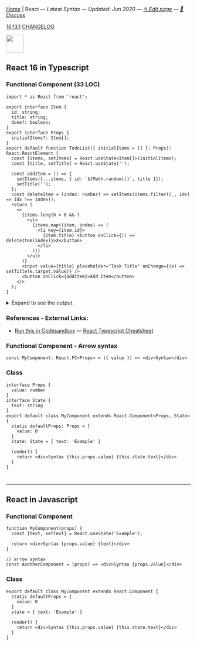 
[Home](/) | React — _Latest Syntax — Updated: Jun 2020 — [✎ Edit page](https://github.com/ngduc/syntax.codes/edit/master/docs/react.mdx) — [💬 Discuss](https://github.com/ngduc/syntax.codes/issues/1)_

<a className="tagButton" href="https://github.com/facebook/react/releases">16.13.1</a> <a className="tagButton" href="https://github.com/facebook/react/blob/master/CHANGELOG.md">CHANGELOG</a>

<img src="https://upload-icon.s3.us-east-2.amazonaws.com/uploads/icons/png/8575147831553750379-64.png" height="48" />

## React 16 in Typescript

### Functional Component (33 LOC)

```.tsx
import * as React from 'react';
  
export interface Item {
  id: string;
  title: string;
  done?: boolean;
}
export interface Props {
  initialItems?: Item[];
}
export default function TodoList({ initialItems = [] }: Props): React.ReactElement {
  const [items, setItems] = React.useState<Item[]>(initialItems);
  const [title, setTitle] = React.useState('');
  
  const addItem = () => {
    setItems([...items, { id: `${Math.random()}`, title }]);
    setTitle('');
  };
  const deleteItem = (index: number) => setItems(items.filter((_, idx) => idx !== index));
  return (
    <>
      {items.length > 0 && (
        <ul>
          {items.map((item, index) => (
            <li key={item.id}>
              {item.title} <button onClick={() => deleteItem(index)}>X</button>
            </li>
          ))}
        </ul>
      )}
      <input value={title} placeholder="Task Title" onChange={(e) => setTitle(e.target.value)} />
      <button onClick={addItem}>Add Item</button>
    </>
  );
}
```

<details>
  <summary>Expand to see the output.</summary>  
  <iframe
    src="https://codesandbox.io/embed/react-typescript-estfk?module=/src/TodoList.tsx&theme=light&view=preview&hidenavigation=1&hidedevtools=1"
    style={{ width: '100%', height: 300, border: 0, borderRadius: 4 }}
    allow="accelerometer; ambient-light-sensor; camera; encrypted-media; geolocation; gyroscope; hid; microphone; midi; payment; usb; vr; xr-spatial-tracking"
    sandbox="allow-autoplay allow-forms allow-modals allow-popups allow-presentation allow-same-origin allow-scripts"
  ></iframe>
</details>

### References - External Links:
- [Run this in Codesandbox](https://codesandbox.io/s/react-typescript-estfk?module=/src/TodoList.tsx) — [React Typescript Cheatsheet](https://github.com/typescript-cheatsheets/react-typescript-cheatsheet)

### Functional Component - Arrow syntax

```.tsx
const MyComponent: React.FC<Props> = ({ value }) => <div>Syntax</div>
```

### Class

```.tsx
interface Props {
  value: number
}
interface State {
  text: string
}
export default class MyComponent extends React.Component<Props, State> {
  static defaultProps: Props = {
    value: 0
  }
  state: State = { text: 'Example' }

  render() {
    return <div>Syntax {this.props.value} {this.state.text}</div>
  }
}
```

#

----

## React in Javascript

### Functional Component

```.tsx
function MyComponent(props) {
  const [text, setText] = React.useState('Example');

  return <div>Syntax {props.value} {text}</div> 
}
  
// arrow syntax
const AnotherComponent = (props) => <div>Syntax {props.value}</div>
```

### Class

```.tsx
export default class MyComponent extends React.Component {
  static defaultProps = {
    value: 0
  }
  state = { text: 'Example' }

  render() {
    return <div>Syntax {this.props.value} {this.state.text}</div>
  }
}
```
